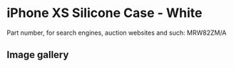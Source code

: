 
# iPhone XS Silicone Case - White

Part number, for search engines, auction websites and such: MRW82ZM/A

## Image gallery

<div style={{ width: '100%', maxWidth: '768px' }}>
<GalleryComponent
    images={[
      {
        original: "/everysource/MRW82.webp",
        thumbnail: "/everypreview/MRW82.webp",
      },
      {
        original: "/everysource/MRW82_AV1_GOLD.webp",
        thumbnail: "/everypreview/MRW82_AV1_GOLD.webp",
      },
      {
        original: "/everysource/MRW82_AV1_SILVER.webp",
        thumbnail: "/everypreview/MRW82_AV1_SILVER.webp",
      },
      {
        original: "/everysource/MRW82_AV1_SPACE_GRAY.webp",
        thumbnail: "/everypreview/MRW82_AV1_SPACE_GRAY.webp",
      },
      {
        original: "/everysource/MRW82_AV2.webp",
        thumbnail: "/everypreview/MRW82_AV2.webp",
      }
    ]}
  />
</div>
